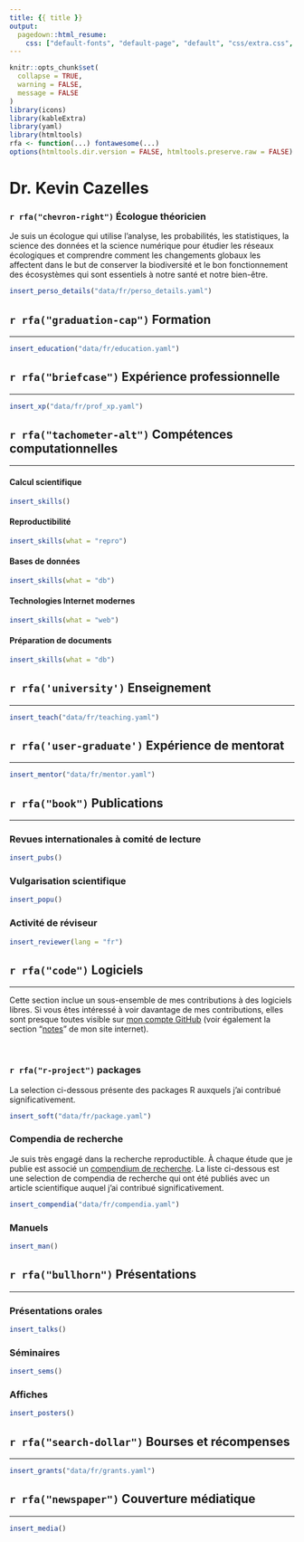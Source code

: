 ```yaml
---
title: {{ title }}
output:
  pagedown::html_resume:
    css: ["default-fonts", "default-page", "default", "css/extra.css", "css/fonts.css"]
---
```



```r
knitr::opts_chunk$set(
  collapse = TRUE,
  warning = FALSE,
  message = FALSE
)
library(icons)
library(kableExtra)
library(yaml)
library(htmltools)
rfa <- function(...) fontawesome(...)
options(htmltools.dir.version = FALSE, htmltools.preserve.raw = FALSE)
```




<div class="details_container">

<div class="left details font90 width62">

<div class="main_title">
  <h1> Dr. Kevin Cazelles </h1>
  <h3> `r rfa("chevron-right")` Écologue théoricien </h3>
</div>

Je suis un écologue qui utilise l'analyse, les probabilités, les statistiques, la science des données et la science numérique pour étudier les réseaux écologiques et comprendre comment les changements globaux les affectent dans le but de conserver la biodiversité et le bon fonctionnement des écosystèmes qui sont essentiels à notre santé et notre bien-être.

</div>


<div class="right details font90 width38">

```R
insert_perso_details("data/fr/perso_details.yaml")
```  
</div>


</div>



<div class="left sections_container width100">



## `r rfa("graduation-cap")` Formation

<hr>

```R
insert_education("data/fr/education.yaml")
```


## `r rfa("briefcase")` Expérience professionnelle

<hr>


```R
insert_xp("data/fr/prof_xp.yaml")
```

## `r rfa("tachometer-alt")` Compétences computationnelles

<hr>


<div class="left details width100">


<div class="left width50">

#### Calcul scientifique

```R
insert_skills()
```

#### Reproductibilité

```R
insert_skills(what = "repro")
```

</div>


<div class="right width50">

#### Bases de données

```R
insert_skills(what = "db")
```


#### Technologies Internet modernes

```R
insert_skills(what = "web")
```

#### Préparation de documents

```R
insert_skills(what = "db")
```

</div>


</div>



## `r rfa('university')` Enseignement

<hr>

```R
insert_teach("data/fr/teaching.yaml")
```

## `r rfa('user-graduate')` Expérience de mentorat

<hr>

```R
insert_mentor("data/fr/mentor.yaml")
```



## `r rfa("book")` Publications

<hr>

### Revues internationales à comité de lecture

```R
insert_pubs()
```

### Vulgarisation scientifique

```R
insert_popu()
```


### Activité de réviseur

```R
insert_reviewer(lang = "fr")
```



## `r rfa("code")` Logiciels

<hr>

Cette section inclue un sous-ensemble de mes contributions à des logiciels libres. Si vous êtes intéressé à voir davantage de mes contributions, elles sont presque toutes visible sur [mon compte GitHub](https://github.com/KevCaz) (voir également la section "[notes](https://kevcaz.github.io/notes/)" de mon site internet). 

<br>



### `r rfa("r-project")` packages

<div class="font90">

La selection ci-dessous présente des packages R auxquels j'ai contribué significativement. 

</div>

```R
insert_soft("data/fr/package.yaml")
```


### Compendia de recherche

<div class="font90">

Je suis très engagé dans la recherche reproductible. À chaque étude que je publie est associé un [compendium de recherche](https://research-compendium.science/). La liste ci-dessous est une selection de compendia de recherche qui ont été publiés avec un article scientifique auquel j'ai contribué significativement. 

</div>

```R
insert_compendia("data/fr/compendia.yaml")
```


### Manuels  

```R
insert_man()
```




## `r rfa("bullhorn")` Présentations

<hr>


### Présentations orales

```R
insert_talks()
```

### Séminaires

```R
insert_sems()
```

### Affiches

```R
insert_posters()
```



## `r rfa("search-dollar")` Bourses et récompenses

<hr>

```R
insert_grants("data/fr/grants.yaml")
```



## `r rfa("newspaper")` Couverture médiatique

<hr>

<div class="left details">

```R
insert_media()
```

</div>


</div>